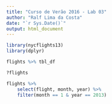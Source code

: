 ```yaml
---
title: "Curso de Verão 2016 - Lab 03"
author: "Ralf Lima da Costa"
date: "`r Sys.Date()`"
output: html_document
---
```


```r
library(nycflights13)
library(dplyr)

flights %>% tbl_df

?flights

flights %>% 
    select(flight, month, year) %>%
    filter(month == 1 & year == 2013)





```

